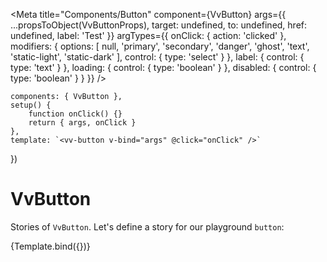 
<Meta
	title="Components/Button"
	component={VvButton}
	args={{
		...propsToObject(VvButtonProps),
		target: undefined,
		to: undefined,
		href: undefined,
		label: 'Test'
	}}
	argTypes={{
		onClick: { action: 'clicked' },
		modifiers: {
			options: [
				null,
				'primary',
				'secondary',
				'danger',
				'ghost',
				'text',
				'static-light',
				'static-dark'
			],
			control: {
				type: 'select'
			}
		},
		label: {
			control: { type: 'text' }
		},
		loading: {
			control: { type: 'boolean' }
		},
		disabled: {
			control: { type: 'boolean' }
		}
	}}
/>

	components: { VvButton },
	setup() {
		function onClick() {}
		return { args, onClick }
	},
	template: `<vv-button v-bind="args" @click="onClick" />`
})

# VvButton

Stories of `VvButton`.
Let's define a story for our playground `button`:

<Story name="vv-button" args={{}} play={testButton}>
	{Template.bind({})}
</Story>
